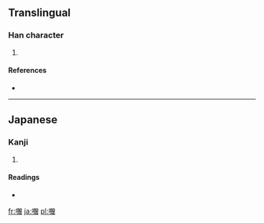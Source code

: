 ==Translingual==

===Han character===
{{Han char|rn=30|rad=口|as=19|sn=22|four=|canj=口月金日 (RBCA)}}

# {{defn|Han|sort=口19}}

====References====
* {{Han ref|kx=0215.221|hdz=10707.151|uh=56CE|ud=22222}}

----

==Japanese==

===Kanji===
{{ja-kanji|grade=|rs=口19}}

# {{defn|Japanese|sort=口19}}

====Readings====
* {{ja-readings|on=[[そ]] (so)|kun=}}

[[fr:囎]]
[[ja:囎]]
[[pl:囎]]